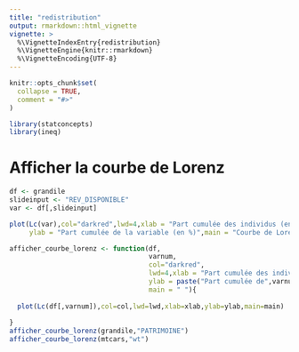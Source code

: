```yaml
---
title: "redistribution"
output: rmarkdown::html_vignette
vignette: >
  %\VignetteIndexEntry{redistribution}
  %\VignetteEngine{knitr::rmarkdown}
  %\VignetteEncoding{UTF-8}
---
```


```r
knitr::opts_chunk$set(
  collapse = TRUE,
  comment = "#>"
)
```

```r
library(statconcepts)
library(ineq)
```

# Afficher la courbe de Lorenz

```r

df <- grandile
slideinput <- "REV_DISPONIBLE"
var <- df[,slideinput]

plot(Lc(var),col="darkred",lwd=4,xlab = "Part cumulée des individus (en %)",
     ylab = "Part cumulée de la variable (en %)",main = "Courbe de Lorenz")

afficher_courbe_lorenz <- function(df,
                                   varnum,
                                   col="darkred",
                                   lwd=4,xlab = "Part cumulée des individus (en %)",
                                   ylab = paste("Part cumulée de",varnum,"(en %)"),
                                   main = " "){
  
  plot(Lc(df[,varnum]),col=col,lwd=lwd,xlab=xlab,ylab=ylab,main=main)
  
}
afficher_courbe_lorenz(grandile,"PATRIMOINE")
afficher_courbe_lorenz(mtcars,"wt")

```

